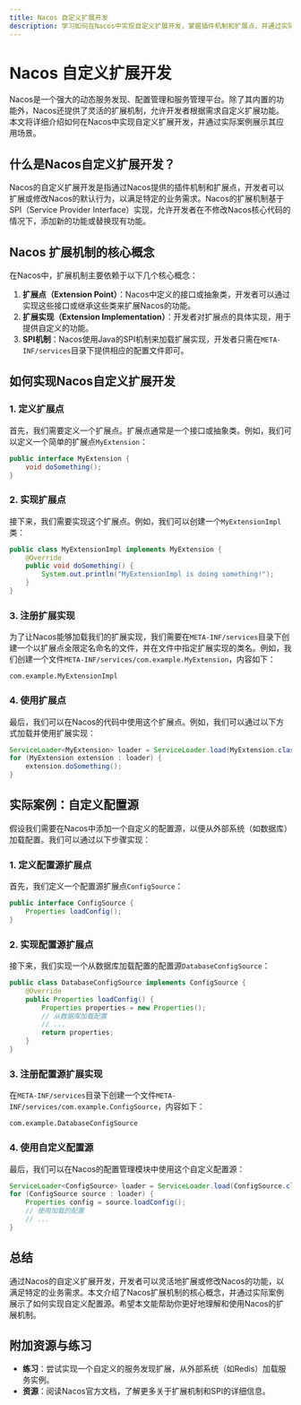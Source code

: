 ```yaml
---
title: Nacos 自定义扩展开发
description: 学习如何在Nacos中实现自定义扩展开发，掌握插件机制和扩展点，并通过实际案例展示其应用场景。
---
```


# Nacos 自定义扩展开发

Nacos是一个强大的动态服务发现、配置管理和服务管理平台。除了其内置的功能外，Nacos还提供了灵活的扩展机制，允许开发者根据需求自定义扩展功能。本文将详细介绍如何在Nacos中实现自定义扩展开发，并通过实际案例展示其应用场景。

## 什么是Nacos自定义扩展开发？

Nacos的自定义扩展开发是指通过Nacos提供的插件机制和扩展点，开发者可以扩展或修改Nacos的默认行为，以满足特定的业务需求。Nacos的扩展机制基于SPI（Service Provider Interface）实现，允许开发者在不修改Nacos核心代码的情况下，添加新的功能或替换现有功能。

## Nacos 扩展机制的核心概念

在Nacos中，扩展机制主要依赖于以下几个核心概念：

1. **扩展点（Extension Point）**：Nacos中定义的接口或抽象类，开发者可以通过实现这些接口或继承这些类来扩展Nacos的功能。
2. **扩展实现（Extension Implementation）**：开发者对扩展点的具体实现，用于提供自定义的功能。
3. **SPI机制**：Nacos使用Java的SPI机制来加载扩展实现，开发者只需在`META-INF/services`目录下提供相应的配置文件即可。

## 如何实现Nacos自定义扩展开发

### 1. 定义扩展点

首先，我们需要定义一个扩展点。扩展点通常是一个接口或抽象类。例如，我们可以定义一个简单的扩展点`MyExtension`：

```java
public interface MyExtension {
    void doSomething();
}
```

### 2. 实现扩展点

接下来，我们需要实现这个扩展点。例如，我们可以创建一个`MyExtensionImpl`类：

```java
public class MyExtensionImpl implements MyExtension {
    @Override
    public void doSomething() {
        System.out.println("MyExtensionImpl is doing something!");
    }
}
```

### 3. 注册扩展实现

为了让Nacos能够加载我们的扩展实现，我们需要在`META-INF/services`目录下创建一个以扩展点全限定名命名的文件，并在文件中指定扩展实现的类名。例如，我们创建一个文件`META-INF/services/com.example.MyExtension`，内容如下：

```
com.example.MyExtensionImpl
```

### 4. 使用扩展点

最后，我们可以在Nacos的代码中使用这个扩展点。例如，我们可以通过以下方式加载并使用扩展实现：

```java
ServiceLoader<MyExtension> loader = ServiceLoader.load(MyExtension.class);
for (MyExtension extension : loader) {
    extension.doSomething();
}
```

## 实际案例：自定义配置源

假设我们需要在Nacos中添加一个自定义的配置源，以便从外部系统（如数据库）加载配置。我们可以通过以下步骤实现：

### 1. 定义配置源扩展点

首先，我们定义一个配置源扩展点`ConfigSource`：

```java
public interface ConfigSource {
    Properties loadConfig();
}
```

### 2. 实现配置源扩展点

接下来，我们实现一个从数据库加载配置的配置源`DatabaseConfigSource`：

```java
public class DatabaseConfigSource implements ConfigSource {
    @Override
    public Properties loadConfig() {
        Properties properties = new Properties();
        // 从数据库加载配置
        // ...
        return properties;
    }
}
```

### 3. 注册配置源扩展实现

在`META-INF/services`目录下创建一个文件`META-INF/services/com.example.ConfigSource`，内容如下：

```
com.example.DatabaseConfigSource
```

### 4. 使用自定义配置源

最后，我们可以在Nacos的配置管理模块中使用这个自定义配置源：

```java
ServiceLoader<ConfigSource> loader = ServiceLoader.load(ConfigSource.class);
for (ConfigSource source : loader) {
    Properties config = source.loadConfig();
    // 使用加载的配置
    // ...
}
```

## 总结

通过Nacos的自定义扩展开发，开发者可以灵活地扩展或修改Nacos的功能，以满足特定的业务需求。本文介绍了Nacos扩展机制的核心概念，并通过实际案例展示了如何实现自定义配置源。希望本文能帮助你更好地理解和使用Nacos的扩展机制。

## 附加资源与练习

- **练习**：尝试实现一个自定义的服务发现扩展，从外部系统（如Redis）加载服务实例。
- **资源**：阅读Nacos官方文档，了解更多关于扩展机制和SPI的详细信息。
